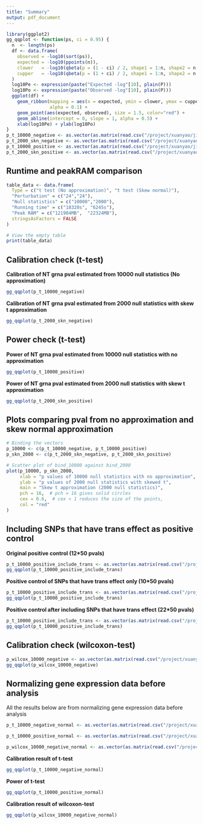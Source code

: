 ```yaml
---
title: "Summary"
output: pdf_document
---
```


```r
library(ggplot2)
gg_qqplot <- function(ps, ci = 0.95) {
  n  <- length(ps)
  df <- data.frame(
    observed = -log10(sort(ps)),
    expected = -log10(ppoints(n)),
    clower   = -log10(qbeta(p = (1 - ci) / 2, shape1 = 1:n, shape2 = n:1)),
    cupper   = -log10(qbeta(p = (1 + ci) / 2, shape1 = 1:n, shape2 = n:1))
  )
  log10Pe <- expression(paste("Expected -log"[10], plain(P)))
  log10Po <- expression(paste("Observed -log"[10], plain(P)))
  ggplot(df) +
    geom_ribbon(mapping = aes(x = expected, ymin = clower, ymax = cupper),
                alpha = 0.1) +
    geom_point(aes(expected, observed), size = 1.5, color="red") +
    geom_abline(intercept = 0, slope = 1, alpha = 0.5) +
    xlab(log10Pe) + ylab(log10Po)
}
p_t_10000_negative <- as.vector(as.matrix(read.csv("/project/xuanyao/jiaming/Getting_started/output/calibration_power_t_10000_no_approximation_2.csv", header = TRUE, row.names = 1))[13:24,])
p_t_2000_skn_negative <- as.vector(as.matrix(read.csv("/project/xuanyao/jiaming/Getting_started/output/calibration_power_t_2000_use_approximation_2.csv", header = TRUE, row.names = 1))[13:24,])
p_t_10000_positive <- as.vector(as.matrix(read.csv("/project/xuanyao/jiaming/Getting_started/output/calibration_power_t_10000_no_approximation_2.csv", header = TRUE, row.names = 1))[1:12,])
p_t_2000_skn_positive <- as.vector(as.matrix(read.csv("/project/xuanyao/jiaming/Getting_started/output/calibration_power_t_2000_use_approximation_2.csv", header = TRUE, row.names = 1))[1:12,])
```

## Runtime and peakRAM comparison

```r
table_data <- data.frame(
  Type = c("t test (No approximation)", "t test (Skew normal)"),
  "Perturbation" = c("24","24"),
  "Null statistics" = c("10000","2000"),
  "Running time" = c("18320s", "6245s"),
  "Peak RAM" = c("121904MB",  "22324MB"),
  stringsAsFactors = FALSE
)

# View the empty table
print(table_data)
```

## Calibration check (t-test)

**Calibration of NT grna pval estimated from 10000 null statistics (No approximation)**

```r
gg_qqplot(p_t_10000_negative)
```

**Calibration of NT grna pval estimated from 2000 null statistics with skew t approximation**

```r
gg_qqplot(p_t_2000_skn_negative)
```

## Power check (t-test)

**Power of NT grna pval estimated from 10000 null statistics with no approximation**

```r
gg_qqplot(p_t_10000_positive)
```

**Power of NT grna pval estimated from 2000 null statistics with skew t approximation**

```r
gg_qqplot(p_t_2000_skn_positive)
```

## Plots comparing pval from no approximation and skew normal approximation

```r
# Binding the vectors
p_10000 <- c(p_t_10000_negative, p_t_10000_positive)
p_skn_2000 <- c(p_t_2000_skn_negative, p_t_2000_skn_positive)

# Scatter plot of bind_10000 against bind_2000
plot(p_10000, p_skn_2000, 
     xlab = "p values of 10000 null statistics with no approximation", 
     ylab = "p values of 2000 null statistics with skewed t", 
     main = "Skew t approximation (2000 null statistics)",
     pch = 16,  # pch = 16 gives solid circles
     cex = 0.6,  # cex < 1 reduces the size of the points,
     col = "red"
)

```

## Including SNPs that have trans effect as positive control

**Original positive control (12\*50 pvals)**

```r
p_t_10000_positive_include_trans <- as.vector(as.matrix(read.csv("/project/xuanyao/jiaming/Getting_started/output/power_include_trans_t_2000_use_approximation.csv", header = TRUE, row.names = 1))[11:22,])
gg_qqplot(p_t_10000_positive_include_trans)
```

**Positive control of SNPs that have trans effect** **only (10\*50 pvals)**

```r
p_t_10000_positive_include_trans <- as.vector(as.matrix(read.csv("/project/xuanyao/jiaming/Getting_started/output/power_include_trans_t_2000_use_approximation.csv", header = TRUE, row.names = 1))[1:10,])
gg_qqplot(p_t_10000_positive_include_trans)

```

**Positive control after including SNPs that have trans effect (22\*50 pvals)**

```r
p_t_10000_positive_include_trans <- as.vector(as.matrix(read.csv("/project/xuanyao/jiaming/Getting_started/output/power_include_trans_t_2000_use_approximation.csv", header = TRUE, row.names = 1)))
gg_qqplot(p_t_10000_positive_include_trans)
```

## Calibration check (wilcoxon-test)

```r
p_wilcox_10000_negative <- as.vector(as.matrix(read.csv("/project/xuanyao/jiaming/Getting_started/output/calibration_wilcoxon_10000_no_approximation.csv", header = TRUE, row.names = 1)))
gg_qqplot(p_wilcox_10000_negative)
```

## Normalizing gene expression data before analysis

All the results below are from normalizing gene expression data before analysis

```r
p_t_10000_negative_normal <- as.vector(as.matrix(read.csv("/project/xuanyao/jiaming/Getting_started/output/calibration_power_t_10000_no_approximation.csv", header = TRUE, row.names = 1))[13:24,])

p_t_10000_positive_normal <- as.vector(as.matrix(read.csv("/project/xuanyao/jiaming/Getting_started/output/calibration_power_t_10000_no_approximation.csv", header = TRUE, row.names = 1))[1:12,])

p_wilcox_10000_negative_normal <- as.vector(as.matrix(read.csv("/project/xuanyao/jiaming/Getting_started/output/calibration_wilcoxon_10000_no_approximation_normalized.csv", header = TRUE, row.names = 1)))
```

**Calibration result of t-test**

```r
gg_qqplot(p_t_10000_negative_normal)
```

**Power of t-test**

```r
gg_qqplot(p_t_10000_positive_normal)
```

**Calibration result of wilcoxon-test**

```r
gg_qqplot(p_wilcox_10000_negative_normal)
```
